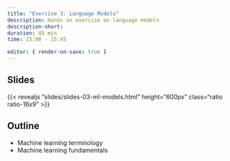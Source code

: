 ```yaml
---
title: "Exercise 3: Language Models"
description: Hands on exercise on language models
description-short: 
duration: 45 min
time: 15:00 - 15:45

editor: { render-on-save: true }
---
```


## Slides

{{< revealjs "slides/slides-03-ml-models.html" height="600px" class="ratio ratio-16x9" >}}

## Outline

- Machine learning terminology
- Machine learning fundamentals
